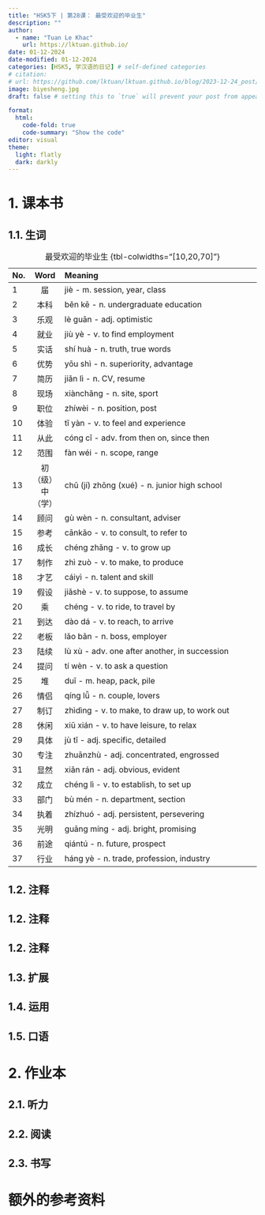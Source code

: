 ---
title: "HSK5下 | 第28课： 最受欢迎的毕业生"
description: ""
author:
  - name: "Tuan Le Khac"
    url: https://lktuan.github.io/
date: 01-12-2024
date-modified: 01-12-2024
categories: [HSK5, 学汉语的日记] # self-defined categories
# citation: 
# url: https://github.com/lktuan/lktuan.github.io/blog/2023-12-24_post/
image: biyesheng.jpg
draft: false # setting this to `true` will prevent your post from appearing on your listing page until you're ready!

format: 
  html: 
    code-fold: true
    code-summary: "Show the code"
editor: visual
theme:
  light: flatly
  dark: darkly
---

# 1. 课本书

## 1.1. 生词

| No. | Word | Meaning                                                     |
|:----|:----:|:------------------------------------------------------------|
|1|届|jiè - m. session, year, class|
|2|本科|běn kē - n. undergraduate education|
|3|乐观|lè guān - adj. optimistic|
|4|就业|jiù yè - v. to find employment|
|5|实话|shí huà - n. truth, true words|
|6|优势|yōu shì - n. superiority, advantage|
|7|简历|jiǎn lì - n. CV, resume|
|8|现场|xiànchǎng - n. site, sport|
|9|职位|zhíwèi - n. position, post|
|10|体验|tǐ yàn - v. to feel and experience|
|11|从此|cóng cǐ - adv. from then on, since then|
|12|范围|fàn wéi - n. scope, range|
|13|初（级）中（学）|chū (jí) zhōng (xué) - n. junior high school|
|14|顾问|gù wèn - n. consultant, adviser|
|15|参考|cānkǎo - v. to consult, to refer to|
|16|成长|chéng zhǎng - v. to grow up|
|17|制作|zhì zuò - v. to make, to produce|
|18|才艺|cáiyì - n. talent and skill|
|19|假设|jiǎshè - v. to suppose, to assume|
|20|乘|chéng - v. to ride, to travel by|
|21|到达|dào dá - v. to reach, to arrive|
|22|老板|lǎo bǎn - n. boss, employer|
|23|陆续|lù xù - adv. one after another, in succession|
|24|提问|tí wèn - v. to ask a question|
|25|堆|duī - m. heap, pack, pile|
|26|情侣|qíng lǚ - n. couple, lovers|
|27|制订|zhìdìng - v. to make, to draw up, to work out|
|28|休闲|xiū xián - v. to have leisure, to relax|
|29|具体|jù tǐ - adj. specific, detailed|
|30|专注|zhuānzhù - adj. concentrated, engrossed|
|31|显然|xiǎn rán - adj. obvious, evident|
|32|成立|chéng lì - v. to establish, to set up|
|33|部门|bù mén - n. department, section|
|34|执着|zhízhuó - adj. persistent, persevering|
|35|光明|guāng míng - adj. bright, promising|
|36|前途|qiántú - n. future, prospect|
|37|行业|háng yè - n. trade, profession, industry|

: 最受欢迎的毕业生 {tbl-colwidths="\[10,20,70\]"}

## 1.2. 注释

## 1.2. 注释

## 1.2. 注释

## 1.3. 扩展

## 1.4. 运用

## 1.5. 口语

# 2. 作业本

## 2.1. 听力

## 2.2. 阅读

## 2.3. 书写

# 额外的参考资料
